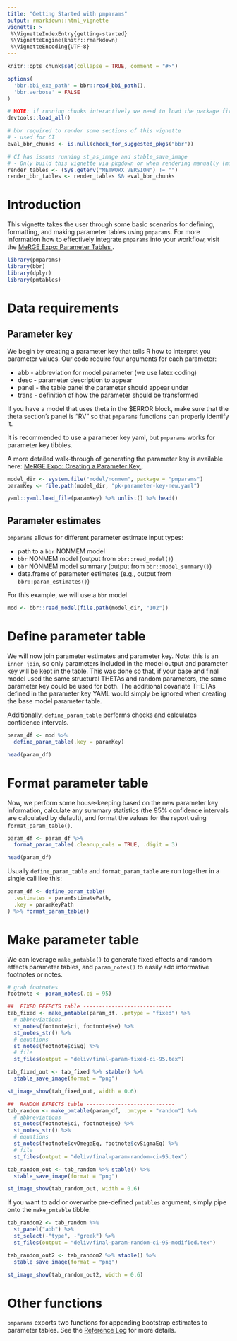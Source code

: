 ```yaml
---
title: "Getting Started with pmparams"
output: rmarkdown::html_vignette
vignette: >
 %\VignetteIndexEntry{getting-started}
 %\VignetteEngine{knitr::rmarkdown}
 %\VignetteEncoding{UTF-8}
---
```


```r
knitr::opts_chunk$set(collapse = TRUE, comment = "#>")

options(
  'bbr.bbi_exe_path' = bbr::read_bbi_path(),
  'bbr.verbose' = FALSE
)

# NOTE: if running chunks interactively we need to load the package first
devtools::load_all()

# bbr required to render some sections of this vignette
# - used for CI
eval_bbr_chunks <- is.null(check_for_suggested_pkgs("bbr"))

# CI has issues running st_as_image and stable_save_image
# - Only build this vignette via pkgdown or when rendering manually (must be on metworx)
render_tables <- (Sys.getenv("METWORX_VERSION") != "")
render_bbr_tables <- render_tables && eval_bbr_chunks
```


# Introduction

This vignette takes the user through some basic scenarios for defining, formatting, and making parameter tables using `pmparams`. For more information how to effectively integrate `pmparams` into your workflow, visit the 
<a href="https://merge.metrumrg.com/expo/expo1-nonmem-foce/posts/parameter-tables.html" target="_blank">
MeRGE Expo: Parameter Tables </a>.

```r
library(pmparams)
library(bbr)
library(dplyr)
library(pmtables)
```


# Data requirements

## Parameter key

We begin by creating a parameter key that tells R how to interpret you parameter values. Our code require four arguments for each parameter:

* abb - abbreviation for model parameter (we use latex coding)
* desc - parameter description to appear
* panel - the table panel the parameter should appear under
* trans - definition of how the parameter should be transformed

If you have a model that uses theta in the $ERROR block, make sure that the theta section's panel is "RV" so that `pmparams` functions can properly identify it. 

It is recommended to use a parameter key yaml, but `pmparams` works for parameter key tibbles. 

A more detailed walk-through of generating the parameter key is available here: <a href="https://merge.metrumrg.com/expo/expo1-nonmem-foce/posts/parameter-key.html" target="_blank">
MeRGE Expo: Creating a Parameter Key </a>. 

```r
model_dir <- system.file("model/nonmem", package = "pmparams")
paramKey <- file.path(model_dir, "pk-parameter-key-new.yaml")

yaml::yaml.load_file(paramKey) %>% unlist() %>% head()
```

## Parameter estimates

`pmparams` allows for different parameter estimate input types:

* path to a `bbr` NONMEM model 
* `bbr` NONMEM model (output from `bbr::read_model()`)
* `bbr` NONMEM model summary (output from `bbr::model_summary()`)
* data.frame of parameter estimates (e.g., output from `bbr::param_estimates()`)

For this example, we will use a `bbr` model
```r
mod <- bbr::read_model(file.path(model_dir, "102"))
```


# Define parameter table

We will now join parameter estimates and parameter key. Note: this is an `inner_join`, so only parameters included in the model output and parameter key will be kept in the table. This was done so that, if your base and final model used the same structural THETAs and random parameters, the same parameter key could be used for both. The additional covariate THETAs defined in the parameter key YAML would simply be ignored when creating the base model parameter table.

Additionally, `define_param_table` performs checks and calculates confidence intervals.

```r
param_df <- mod %>% 
  define_param_table(.key = paramKey)

head(param_df)
```

# Format parameter table

Now, we perform some house-keeping based on the new parameter key information, calculate any summary statistics (the 95% confidence intervals are calculated by default), and format the values for the report using `format_param_table()`.
```r
param_df <- param_df %>% 
  format_param_table(.cleanup_cols = TRUE, .digit = 3)

head(param_df)
```

Usually `define_param_table` and `format_param_table` are run together in a single call like this:

```r
param_df <- define_param_table(
  .estimates = paramEstimatePath,
  .key = paramKeyPath
) %>% format_param_table()
```

# Make parameter table

We can leverage `make_pmtable()` to generate fixed effects and random effects parameter tables, and `param_notes()` to easily add informative footnotes or notes.

```r
# grab footnotes
footnote <- param_notes(.ci = 95)
```

```r
##  FIXED EFFECTS table ----------------------------
tab_fixed <- make_pmtable(param_df, .pmtype = "fixed") %>% 
  # abbreviations
  st_notes(footnote$ci, footnote$se) %>% 
  st_notes_str() %>% 
  # equations
  st_notes(footnote$ciEq) %>%
  # file
  st_files(output = "deliv/final-param-fixed-ci-95.tex")

tab_fixed_out <- tab_fixed %>% stable() %>% 
  stable_save_image(format = "png")
```

```r
st_image_show(tab_fixed_out, width = 0.6)
```


```r
##  RANDOM EFFECTS table ----------------------------
tab_random <- make_pmtable(param_df, .pmtype = "random") %>% 
  # abbreviations
  st_notes(footnote$ci, footnote$se) %>% 
  st_notes_str() %>% 
  # equations
  st_notes(footnote$cvOmegaEq, footnote$cvSigmaEq) %>%
  # file
  st_files(output = "deliv/final-param-random-ci-95.tex")

tab_random_out <- tab_random %>% stable() %>% 
  stable_save_image(format = "png")
```

```r
st_image_show(tab_random_out, width = 0.6)
```

If you want to add or overwrite pre-defined `pmtables` argument, simply pipe onto the `make_pmtable` tibble:
```r
tab_random2 <- tab_random %>% 
  st_panel("abb") %>% 
  st_select(-"type", -"greek") %>% 
  st_files(output = "deliv/final-param-random-ci-95-modified.tex")

tab_random_out2 <- tab_random2 %>% stable() %>% 
  stable_save_image(format = "png")
```

```r
st_image_show(tab_random_out2, width = 0.6)
```

# Other functions
`pmparams` exports two functions for appending bootstrap estimates to parameter tables. See the 
<a href="https://metrumresearchgroup.github.io/pmparams/vignettes/making-bootstrap-parameter-tables.html" 
target="_blank">Reference Log</a> for more details.
